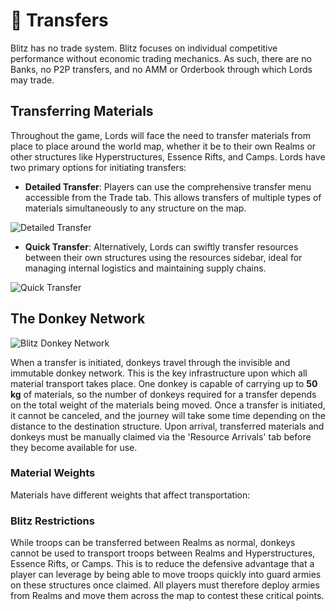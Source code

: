 
# 📜 Transfers

Blitz has no trade system. Blitz focuses on individual competitive performance without economic trading mechanics. As
such, there are no Banks, no P2P transfers, and no AMM or Orderbook through which Lords may trade.

## Transferring Materials

Throughout the game, Lords will face the need to transfer materials from place to place around the world map, whether it
be to their own Realms or other structures like Hyperstructures, Essence Rifts, and Camps. Lords have two primary
options for initiating transfers:

- **Detailed Transfer**: Players can use the comprehensive transfer menu accessible from the Trade tab. This allows
  transfers of multiple types of materials simultaneously to any structure on the map.

![Detailed Transfer](/gifs/transfer-all.gif)

- **Quick Transfer**: Alternatively, Lords can swiftly transfer resources between their own structures using the
  resources sidebar, ideal for managing internal logistics and maintaining supply chains.

![Quick Transfer](/gifs/transfer-own.gif)

## The Donkey Network

<img src="/images/covers/donkey-network.png" alt="Blitz Donkey Network" className="w-full rounded-lg my-6" />

When a transfer is initiated, donkeys travel through the invisible and immutable donkey network. This is the key
infrastructure upon which all material transport takes place. One donkey is capable of carrying up to **50 kg** of
materials, so the number of donkeys required for a transfer depends on the total weight of the materials being moved.
Once a transfer is initiated, it cannot be canceled, and the journey will take some time depending on the distance to
the destination structure. Upon arrival, transferred materials and donkeys must be manually claimed via the 'Resource
Arrivals' tab before they become available for use.

### Material Weights

Materials have different weights that affect transportation:

<BlitzWeightTable />

### Blitz Restrictions

While troops can be transferred between Realms as normal, donkeys cannot be used to transport troops between Realms and
Hyperstructures, Essence Rifts, or Camps. This is to reduce the defensive advantage that a player can leverage by being
able to move troops quickly into guard armies on these structures once claimed. All players must therefore deploy armies
from Realms and move them across the map to contest these critical points.
